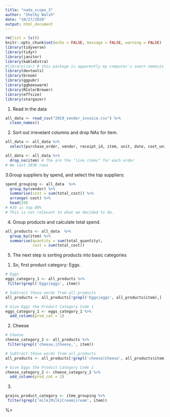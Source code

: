 ```yaml
---
title: "nada_scope_3"
author: "Shelby Walsh"
date: "10/27/2020"
output: html_document
---
```


```r
rm(list = ls())
knitr::opts_chunk$set(echo = FALSE, message = FALSE, warning = FALSE)
library(tidyverse)
library(tidyr)
library(janitor)
library(kableExtra)
#library(car) # this package is apparently my computer's sworn nemesis
library(devtools)
library(broom)
library(ggpubr)
library(ggbeeswarm)
library(RColorBrewer)
library(effsize)
library(stargazer)
```


1. Read in the data
```r
all_data <- read_csv("2019_vendor_invoice.csv") %>% 
  clean_names()
```

2. Sort out irrevelant columns and drop NAs for item.
```r
all_data <- all_data %>% 
  select(purchase_order, vendor, receipt_id, item, unit, date, cost_unit, total_quantity, total_cost)

all_data <- all_data %>% 
  drop_na(item) # The are the "line items" for each order
# We lost 3836 rows
```

3.Group suppliers by spend, and select the top suppliers:
```r
spend_grouping <- all_data  %>% 
  group_by(vendor) %>% 
  summarise(cost = sum(total_cost)) %>% 
  arrange(-cost) %>% 
  head(29)
# #29 is top 80%
# This is not relevant to what we decided to do.
```

4. Group products and calculate total spend.
```r
all_products <- all_data  %>% 
  group_by(item) %>% 
  summarise(quantity = sum(total_quantity), 
            cost = sum(total_cost))
```

5. The next step is sorting products into basic categories

(1) So, first product category: Eggs.
```r
# Eggs
eggs_category_1 <- all_products %>% 
 filter(grepl('Eggs|eggs', item))

# Subtract those words from all_products
all_products <- all_products[!grepl('Eggs|eggs', all_products$item),]

# Give Eggs the Product Category Code 1
eggs_category_1 <- eggs_category_1 %>%
  add_column(prod_cat = 1)
```


(2) Cheese
```r
# Cheese
cheese_category_2 <- all_products %>% 
 filter(grepl('cheese,|Cheese,', item))

# Subtract those words from all_products
all_products <- all_products[!grepl('cheese|Cheese', all_products$item),]

# Give Eggs the Product Category Code 1
cheese_category_2 <- cheese_category_2 %>%
  add_column(prod_cat = 2)
```

(3)
```r
grains_product_category <- item_grouping %>% 
 filter(grepl('milk|Milk|Cream|cream', item))
```

%>